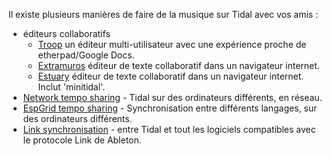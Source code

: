 <languages/>
Il existe plusieurs manières de faire de la musique sur Tidal avec vos amis : 

* éditeurs collaboratifs
** [https://github.com/Qirky/Troop Troop] un éditeur multi-utilisateur avec une expérience proche de etherpad/Google Docs. 
** [https://github.com/d0kt0r0/extramuros Extramuros] éditeur de texte collaboratif dans un navigateur internet.
** [https://github.com/d0kt0r0/Estuary Estuary] éditeur de texte collaboratif dans un navigateur internet. Inclut 'minitidal'.
* [[Network tempo sharing]] - Tidal sur des ordinateurs différents, en réseau.
* [[EspGrid tempo sharing]] - Synchronisation entre différents langages, sur des ordinateurs différents.
* [[Link synchronisation]] - entre Tidal et tout les logiciels compatibles avec le protocole Link de Ableton.